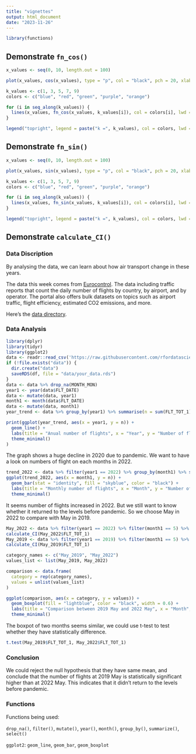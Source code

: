 ```yaml
---
title: "vignettes"
output: html_document
date: "2023-11-26"
---
```


```r
library(functions)
```

## Demonstrate `fn_cos()`

```r
x_values <- seq(0, 10, length.out = 100)

plot(x_values, cos(x_values), type = "p", col = "black", pch = 20, xlab = "x", ylab = "Function Output", main = "fn_sin vs sin(x)", , ylim = c(-3, 1))

k_values <- c(1, 3, 5, 7, 9)
colors <- c("blue", "red", "green", "purple", "orange")

for (i in seq_along(k_values)) {
  lines(x_values, fn_cos(x_values, k_values[i]), col = colors[i], lwd = 2)
}

legend("topright", legend = paste("k =", k_values), col = colors, lwd = 2)


```

## Demonstrate `fn_sin()`

```r
x_values <- seq(0, 10, length.out = 100)

plot(x_values, sin(x_values), type = "p", col = "black", pch = 20, xlab = "x", ylab = "Function Output", main = "fn_sin vs sin(x)", , ylim = c(-9, 1))

k_values <- c(1, 3, 5, 7, 9)
colors <- c("blue", "red", "green", "purple", "orange")

for (i in seq_along(k_values)) {
  lines(x_values, fn_sin(x_values, k_values[i]), col = colors[i], lwd = 2)
}

legend("topright", legend = paste("k =", k_values), col = colors, lwd = 2)


```

## Demonstrate `calculate_CI()`

### Data Discription

By analysing the data, we can learn about how air transport change in these years.

The data this week comes from [Eurocontrol](https://ansperformance.eu/data/). The data including traffic reports that count the daily number of flights by country, by airport, and by operator. The portal also offers bulk datasets on topics such as airport traffic, flight efficiency, estimated CO2 emissions, and more.

Here's the [data directory](https://github.com/rfordatascience/tidytuesday/tree/master/data/2022/2022-07-12#data-dictionary).

### Data Analysis

```r
library(dplyr)
library(tidyr)
library(ggplot2)
data <- readr::read_csv('https://raw.githubusercontent.com/rfordatascience/tidytuesday/master/data/2022/2022-07-12/flights.csv')
if (!file.exists("data")) {
  dir.create("data")
  saveRDS(df, file = "data/your_data.rds")
}
data <- data %>% drop_na(MONTH_MON)
year1 <- year(data$FLT_DATE)
data <- mutate(data, year1)
month1 <- month(data$FLT_DATE)
data <- mutate(data, month1)
year_trend <- data %>% group_by(year1) %>% summarise(n = sum(FLT_TOT_1))
```

```r
print(ggplot(year_trend, aes(x = year1, y = n)) +
  geom_line() +
  labs(title = "Anual number of flights", x = "Year", y = "Number of flights") +
  theme_minimal()
)

```

The graph shows a huge decline in 2020 due to pandemic. We want to have a look on numbers of flight on each months in 2022.

```r
trend_2022 <- data %>% filter(year1 == 2022) %>% group_by(month1) %>% summarise(n = sum(FLT_TOT_1))
ggplot(trend_2022, aes(x = month1, y = n)) +
  geom_bar(stat = "identity", fill = "skyblue", color = "black") +
  labs(title = "Monthly number of flights", x = "Month", y = "Number of flights") +
  theme_minimal()
```

It seems number of flights increased in 2022. But we still want to know whether it returned to the levels before pandemic. So we choose May in 2022 to compare with May in 2019.

```r
May_2022 <- data %>% filter(year1 == 2022) %>% filter(month1 == 5) %>% select(FLT_TOT_1)
calculate_CI(May_2022$FLT_TOT_1)
May_2019 <- data %>% filter(year1 == 2019) %>% filter(month1 == 5) %>% select(FLT_TOT_1)
calculate_CI(May_2019$FLT_TOT_1)

category_names <- c("May_2019", "May_2022")
values_list <- list(May_2019, May_2022)

comparison <- data.frame(
  category = rep(category_names),
  values = unlist(values_list)
)

```

```r
ggplot(comparison, aes(x = category, y = values)) +
  geom_boxplot(fill = "lightblue", color = "black", width = 0.6) +
  labs(title = "Comparison between 2019 May and 2022 May", x = "Month", y = "Number of flights") +
  theme_minimal()
```

The boxpot of two months seems similar, we could use t-test to test whether they have statistically difference.

```r
t.test(May_2019$FLT_TOT_1, May_2022$FLT_TOT_1)
```

### Conclusion

We could reject the null hypothesis that they have same mean, and conclude that the number of flights at 2019 May is statistically significant higher than at 2022 May. This indicates that it didn't return to the levels before pandemic.

### Functions

Functions being used:

`drop_na()`, `filter()`, `mutate()`, `year()`, `month()`, `group_by()`, `summarize()`, `select()`

`ggplot2`: `geom_line`, `geom_bar`, `geom_boxplot`
